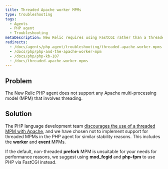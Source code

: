 ```yaml
---
title: Threaded Apache worker MPMs
type: troubleshooting
tags:
  - Agents
  - PHP agent
  - Troubleshooting
metaDescription: New Relic requires using FastCGI rather than a threaded Apache multi-processing model (MPM) for PHP.
redirects:
  - /docs/agents/php-agent/troubleshooting/threaded-apache-worker-mpms
  - /docs/php/php-and-the-apache-worker-mpm
  - /docs/php/php-kb-107
  - /docs/threaded-apache-worker-mpms
---
```


## Problem

The New Relic PHP agent does not support any Apache multi-processing model (MPM) that involves threading.

## Solution

The PHP language development team [discourages the use of a threaded MPM with Apache](http://www.php.net/manual/en/install.unix.apache2.php "Link opens in a new window"), and we have chosen not to implement support for threaded MPMs in the PHP agent for similar stability reasons. This includes the **worker** and **event** MPMs.

If the default, non-threaded **prefork** MPM is unsuitable for your needs for performance reasons, we suggest using **mod_fcgid** and **php-fpm** to use PHP via FastCGI instead.
